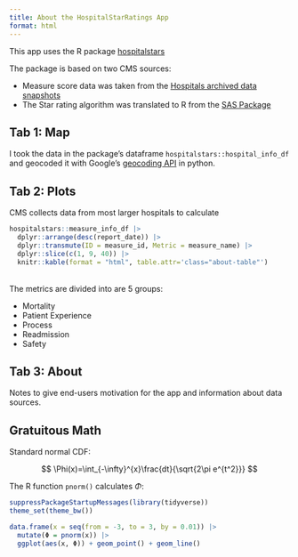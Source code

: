 ```yaml
---
title: About the HospitalStarRatings App
format: html
---
```


This app uses the R package [hospitalstars](https://github.com/jimurick/hospitalstars)

The package is based on two CMS sources:

- Measure score data was taken from the [Hospitals archived data snapshots](https://data.cms.gov/provider-data/archived-data/hospitals)
- The Star rating algorithm was translated to R from the [SAS Package](https://qualitynet.cms.gov/inpatient/public-reporting/overall-ratings/sas)


## Tab 1: Map

I took the data in the package's dataframe `hospitalstars::hospital_info_df` and geocoded it with Google's [geocoding API](https://developers.google.com/maps/documentation/geocoding/overview) in python.


## Tab 2: Plots

CMS collects data from most larger hospitals to calculate 

```r
hospitalstars::measure_info_df |>
  dplyr::arrange(desc(report_date)) |>
  dplyr::transmute(ID = measure_id, Metric = measure_name) |>
  dplyr::slice(c(1, 9, 40)) |>
  knitr::kable(format = "html", table.attr='class="about-table"')
```

<br/>The metrics are divided into are 5 groups:

- Mortality
- Patient Experience
- Process
- Readmission
- Safety

## Tab 3: About

Notes to give end-users motivation for the app and information about data sources.

## Gratuitous Math

Standard normal CDF:

$$
\Phi(x)=\int_{-\infty}^{x}\frac{dt}{\sqrt{2\pi e^{t^2}}}
$$

The R function `pnorm()` calculates $\Phi$:

```r
suppressPackageStartupMessages(library(tidyverse))
theme_set(theme_bw())

data.frame(x = seq(from = -3, to = 3, by = 0.01)) |>
  mutate(Φ = pnorm(x)) |>
  ggplot(aes(x, Φ)) + geom_point() + geom_line()
```


